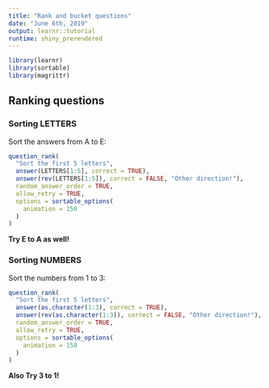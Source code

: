 ```yaml
---
title: "Rank and bucket questions"
date: "June 6th, 2019"
output: learnr::tutorial
runtime: shiny_prerendered
---
```


```r
library(learnr)
library(sortable)
library(magrittr)
```

## Ranking questions

### Sorting LETTERS

Sort the answers from A to E:

```r
question_rank(
  "Sort the first 5 letters",
  answer(LETTERS[1:5], correct = TRUE),
  answer(rev(LETTERS[1:5]), correct = FALSE, "Other direction!"),
  random_answer_order = TRUE,
  allow_retry = TRUE,
  options = sortable_options(
    animation = 150
  )
)
```

**Try E to A as well!**

### Sorting NUMBERS

Sort the numbers from 1 to 3:

```r
question_rank(
  "Sort the first 5 letters",
  answer(as.character(1:3), correct = TRUE),
  answer(rev(as.character(1:3)), correct = FALSE, "Other direction!"),
  random_answer_order = TRUE,
  allow_retry = TRUE,
  options = sortable_options(
    animation = 150
  )
)
```

**Also Try 3 to 1!**
